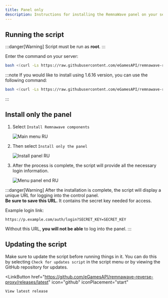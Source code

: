 ---
title: Panel only
description: Instructions for installing the RemnaWave panel on your server.
---


## Running the script

:::danger[Warning]
Script must be run as **root**.
:::

Enter the command on your server:

```bash
bash <(curl -Ls https://raw.githubusercontent.com/eGamesAPI/remnawave-reverse-proxy/refs/heads/main/install_remnawave.sh)
```

:::note
If you would like to install using 1.6.16 version, you can use the following command:

```bash
bash <(curl -Ls https://raw.githubusercontent.com/eGamesAPI/remnawave-reverse-proxy/refs/tags/v.1.7.5/install_remnawave.sh)
```
:::

## Install only the panel

<Steps>

1. Select `Install Remnawave components`

    ![Main menu RU](https://raw.githubusercontent.com/eGamesAPI/remnawave-reverse-proxy/refs/heads/main/docs/src/assets/en/main_menu.png)

2. Then select `Install only the panel`

    ![Install panel RU](https://raw.githubusercontent.com/eGamesAPI/remnawave-reverse-proxy/refs/heads/main/docs/src/assets/en/install_panel.png)

3. After the process is complete, the script will provide all the necessary login information.

    ![Menu panel end RU](https://raw.githubusercontent.com/eGamesAPI/remnawave-reverse-proxy/refs/heads/main/docs/src/assets/en/menu_panel_end.png)

</Steps>

:::danger[Warning]
After the installation is complete, the script will display a unique URL for logging into the control panel.  
**Be sure to save this URL.** It contains the secret key needed for access.

Example login link:
```
https://p.example.com/auth/login?SECRET_KEY=SECRET_KEY
```
Without this URL, **you will not be able** to log into the panel.
:::

## Updating the script

Make sure to update the script before running things in it. You can do this by selecting `Check for updates script` in the script menu or by viewing the GitHub repository for updates.

<LinkButton
    href="https://github.com/eGamesAPI/remnawave-reverse-proxy/releases/latest"
    icon="github"
    iconPlacement="start"
>
    View latest release
</LinkButton>

